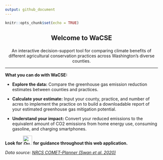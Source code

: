 ```yaml
---
output: github_document
---
```


```r
knitr::opts_chunk$set(echo = TRUE)
```

<center><h2> 

Welcome to WaCSE 

</center></h2>

<center>

An interactive decision-support tool for comparing climate benefits of different agricultural conservation practices across Washington's diverse counties.

</center>

<hr>

**What you can do with WaCSE:**

- **Explore the data:** Compare the greenhouse gas emission reduction estimates between counties and practices.

- **Calculate your estimate:** Input your county, practice, and number of acres to implement the practice on to build a downloadable report of your estimated greenhouse gas mitigation potential.

- **Understand your impact:** Convert your reduced emissions to the equivalent amount of CO2 emissions from home energy use, consuming gasoline, and charging smartphones.


**Look for ![Question mark icon](img/question.png){height=30} for guidance throughout this web application.** 

*Data source: <a href="http://comet-planner.com/" target="_blank">NRCS COMET-Planner (Swan et al. 2020) </a>*

